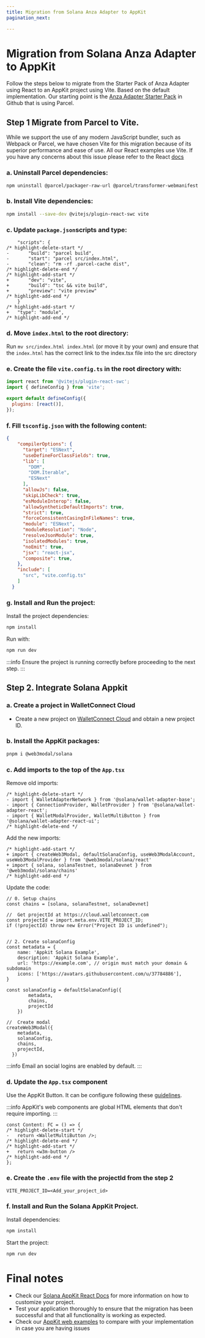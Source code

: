 ```yaml
---
title: Migration from Solana Anza Adapter to AppKit
pagination_next: 

---
```


# Migration from Solana Anza Adapter to AppKit

Follow the steps below to migrate from the Starter Pack of Anza Adapter using React to an AppKit project using Vite. Based on the default implementation. Our starting point is the [Anza Adapter Starter Pack](https://github.com/anza-xyz/wallet-adapter/blob/master/packages/starter/react-ui-starter/) in Github that is using Parcel.

## Step 1 Migrate from Parcel to Vite.

While we support the use of any modern JavaScript bundler, such as Webpack or Parcel, we have chosen Vite for this migration because of its superior performance and ease of use. All our React examples use Vite. 
If you have any concerns about this issue please refer to the React [docs](https://react.dev/learn/start-a-new-react-project#can-i-use-react-without-a-framework)

### a. Uninstall Parcel dependencies:

```bash npm2yarn
npm uninstall @parcel/packager-raw-url @parcel/transformer-webmanifest parcel
```

### b. Install Vite dependencies:
```bash npm2yarn
npm install --save-dev @vitejs/plugin-react-swc vite
```

### c. Update `package.json`scripts and type:
```tsx
    "scripts": {
/* highlight-delete-start */
-       "build": "parcel build",
-       "start": "parcel src/index.html",
-       "clean": "rm -rf .parcel-cache dist",
/* highlight-delete-end */
/* highlight-add-start */
+       "dev": "vite",
+       "build": "tsc && vite build",
+       "preview": "vite preview"
/* highlight-add-end */
    }
/* highlight-add-start */
+   "type": "module",
/* highlight-add-end */
```

### d. Move `index.html` to the root directory:

Run `mv src/index.html index.html` (or move it by your own) and ensure that the `index.html` has the correct link to the index.tsx file into the src directory

### e. Create the file `vite.config.ts` in the root directory with:

```js
import react from '@vitejs/plugin-react-swc';
import { defineConfig } from 'vite';

export default defineConfig({
  plugins: [react()],
});
```

### f. Fill ` tsconfig.json ` with the following content:

```json
{
    "compilerOptions": {
      "target": "ESNext",
      "useDefineForClassFields": true,
      "lib": [
        "DOM",
        "DOM.Iterable",
        "ESNext"
      ],
      "allowJs": false,
      "skipLibCheck": true,
      "esModuleInterop": false,
      "allowSyntheticDefaultImports": true,
      "strict": true,
      "forceConsistentCasingInFileNames": true,
      "module": "ESNext",
      "moduleResolution": "Node",
      "resolveJsonModule": true,
      "isolatedModules": true,
      "noEmit": true,
      "jsx": "react-jsx",
      "composite": true,
    },
    "include": [
      "src", "vite.config.ts"
    ]
  }
```

### g. Install and Run the project:

Install the project dependencies:
```bash npm2yarn
npm install
```

Run with:
```bash npm2yarn
npm run dev
```

:::info
Ensure the project is running correctly before proceeding to the next step.
:::

## Step 2. Integrate Solana Appkit

### a. Create a project in WalletConnect Cloud

+ Create a new project on [WalletConnect Cloud](https://cloud.walletconnect.com) and obtain a new project ID.

### b. Install the AppKit packages: 

```bash npm2yarn
pnpm i @web3modal/solana
```

### c. Add imports to the top of the `App.tsx`

Remove old imports:

```tsx
/* highlight-delete-start */
- import { WalletAdapterNetwork } from '@solana/wallet-adapter-base';
- import { ConnectionProvider, WalletProvider } from '@solana/wallet-adapter-react';
- import { WalletModalProvider, WalletMultiButton } from '@solana/wallet-adapter-react-ui';
/* highlight-delete-end */
```

Add the new imports:

```tsx
/* highlight-add-start */
+ import { createWeb3Modal, defaultSolanaConfig, useWeb3ModalAccount, useWeb3ModalProvider } from '@web3modal/solana/react'
+ import { solana, solanaTestnet, solanaDevnet } from '@web3modal/solana/chains'
/* highlight-add-end */
```

Update the code:

```tsx
// 0. Setup chains
const chains = [solana, solanaTestnet, solanaDevnet]

//  Get projectId at https://cloud.walletconnect.com
const projectId = import.meta.env.VITE_PROJECT_ID;
if (!projectId) throw new Error("Project ID is undefined");


// 2. Create solanaConfig
const metadata = {
    name: 'Appkit Solana Example',
    description: 'Appkit Solana Example',
    url: 'https://example.com', // origin must match your domain & subdomain
    icons: ['https://avatars.githubusercontent.com/u/37784886'],
}

const solanaConfig = defaultSolanaConfig({
        metadata,
        chains,
        projectId
    })

//  Create modal
createWeb3Modal({
    metadata,
    solanaConfig,
    chains,
    projectId,
  })
```
:::info
Email an social logins are enabled by default.
:::


### d. Update the `App.tsx` component

Use the AppKit Button. It can be configure following these [guidelines](https://docs.walletconnect.com/appkit/react-native/core/components#w3mbutton-).

:::info
AppKit's web components are global HTML elements that don't require importing.
:::

```tsx
const Content: FC = () => {
/* highlight-delete-start */
-   return <WalletMultiButton />;
/* highlight-delete-end */
/* highlight-add-start */
+   return <w3m-button />
/* highlight-add-end */   
};

```

### e. Create the `.env` file with the projectId from the step 2

```
VITE_PROJECT_ID=<Add_your_project_id>
```

### f. Install and Run the Solana AppKit Project.

Install dependencies:
```bash npm2yarn
npm install
```
 Start the project:
```bash npm2yarn
npm run dev
```

# Final notes

- Check our [Solana AppKit React Docs](http://localhost:3000/appkit/react/core/installation?platform=solana) for more information on how to customize your project.
- Test your application thoroughly to ensure that the migration has been successful and that all functionality is working as expected.
- Check our [AppKit web examples](https://github.com/WalletConnect/web-examples/tree/main/dapps/web3modal) to compare with your implementation in case you are having issues
